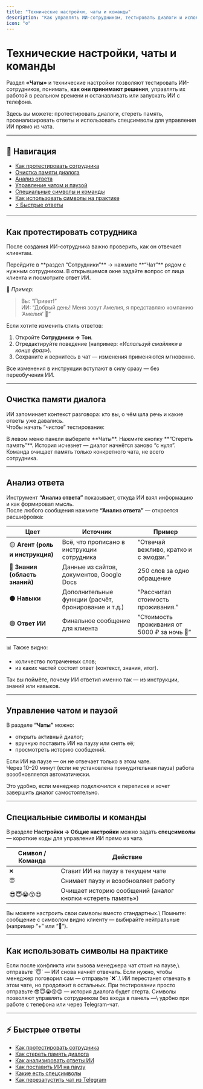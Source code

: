 ```yaml
---
title: "Технические настройки, чаты и команды"
description: "Как управлять ИИ-сотрудником, тестировать диалоги и использовать команды."
icon: "⚙️"
---
```


# Технические настройки, чаты и команды

Раздел **«Чаты»** и технические настройки позволяют тестировать ИИ-сотрудников, понимать, **как они принимают решения**, управлять их работой в реальном времени и останавливать или запускать ИИ с телефона.

<tip>
  Здесь вы можете: протестировать диалоги, стереть память, проанализировать ответы и использовать спецсимволы для управления ИИ прямо из чата.
</tip>

---

## 🔗 Навигация

- [Как протестировать сотрудника](#как-протестировать-сотрудника)
- [Очистка памяти диалога](#очистка-памяти-диалога)
- [Анализ ответа](#анализ-ответа)
- [Управление чатом и паузой](#управление-чатом-и-паузой)
- [Специальные символы и команды](#специальные-символы-и-команды)
- [Как использовать символы на практике](#как-использовать-символы-на-практике)
- [⚡ Быстрые ответы](#-быстрые-ответы)

---

## Как протестировать сотрудника

После создания ИИ-сотрудника важно проверить, как он отвечает клиентам.

<Steps>
  <Step title="Откройте чат">
    Перейдите в **раздел “Сотрудники”** → нажмите **“Чат”** рядом с нужным сотрудником.
  </Step>
  <Step title="Начните тестовый диалог">
    В открывшемся окне задайте вопрос от лица клиента и посмотрите ответ ИИ.
  </Step>
</Steps>

📍 _Пример:_

> Вы: “Привет!”\
> ИИ: “Добрый день! Меня зовут Амелия, я представляю компанию ‘Амелия’ 🌸”

Если хотите изменить стиль ответов:

1. Откройте **Сотрудники → Тон**.
2. Отредактируйте поведение (например: _«Используй смайлики в конце фраз»_).
3. Сохраните и вернитесь в чат — изменения применяются мгновенно.

<tip>
  Все изменения в инструкции вступают в силу сразу — без переобучения ИИ.
</tip>

---

## Очистка памяти диалога

ИИ запоминает контекст разговора: кто вы, о чём шла речь и какие ответы уже давались.\
Чтобы начать “чистое” тестирование:

<Steps>
  <Step title="Перейдите в Чаты">
    В левом меню панели выберите **Чаты**.
  </Step>
  <Step title="Откройте нужный диалог">
    Нажмите кнопку **“Стереть память”**.
  </Step>
  <Step title="Обновите страницу">
    История исчезнет — диалог начнётся заново “с нуля”.
  </Step>
</Steps>

<note>
  Команда очищает память только конкретного чата, не всего сотрудника.
</note>

---

## Анализ ответа

Инструмент **“Анализ ответа”** показывает, откуда ИИ взял информацию и как формировал мысль.\
После любого сообщения нажмите **“Анализ ответа”** — откроется расшифровка:

| Цвет                             | Источник                                             | Пример                                      |
| -------------------------------- | ---------------------------------------------------- | ------------------------------------------- |
| 🟡 **Агент (роль и инструкция)** | Всё, что прописано в инструкции сотрудника           | “Отвечай вежливо, кратко и с эмодзи.”       |
| 🔵 **Знания (область знаний)**   | Данные из сайтов, документов, Google Docs            | 250 слов за одно обращение                  |
| ⚫ **Навыки**                     | Дополнительные функции (расчёт, бронирование и т.д.) | “Рассчитал стоимость проживания.”           |
| 🟢 **Ответ ИИ**                  | Финальное сообщение для клиента                      | “Стоимость проживания от 5000 ₽ за ночь 🌿” |

📊 Также видно:

- количество потраченных слов;
- из каких частей состоит ответ (контекст, знания, итог).

<tip>
  Так вы поймёте, почему ИИ ответил именно так — из инструкции, знаний или навыков.
</tip>

---

## Управление чатом и паузой

В разделе **“Чаты”** можно:

- открыть активный диалог;
- вручную поставить ИИ на паузу или снять её;
- просмотреть историю сообщений.

Если ИИ на паузе — он не отвечает только в этом чате.\
Через 10–20 минут (если не установлена принудительная пауза) работа возобновляется автоматически.

<tip>
  Это удобно, если менеджер подключился к переписке и хочет завершить диалог самостоятельно.
</tip>

---

## Специальные символы и команды

В разделе **Настройки → Общие настройки** можно задать **спецсимволы** — короткие коды для управления ИИ прямо из чата.

| Символ / Команда | Действие                                                   |
| ---------------- | ---------------------------------------------------------- |
| `❌`              | Ставит ИИ на паузу в текущем чате                          |
| `😇`             | Снимает паузу и возобновляет работу                        |
| 😎😇😭😚😍       | Очищает историю сообщений (аналог кнопки «стереть память») |

<note>
  Вы можете настроить свои символы вместо стандартных.\
  Помните: сообщение с символом видно клиенту — выбирайте нейтральные (например “+” или “🔁”).
</note>

---

## Как использовать символы на практике

<Accordion title="🧭 Пример 1 — Запуск ИИ после триггера">
  Если после конфликта или вызова менеджера чат стоит на паузе,\
  отправьте `😇` — ИИ снова начнёт отвечать.
</Accordion>

<Accordion title="🧭 Пример 2 — Остановить ИИ вручную">
  Если нужно, чтобы менеджер поговорил сам — отправьте `❌`.\
  ИИ перестанет отвечать в этом чате, но продолжит в остальных.
</Accordion>

<Accordion title="🧭 Пример 3 — Очистить историю прямо из Telegram">
  При тестировании просто отправьте 😎😇😭😚😍 — история диалога будет стерта.
</Accordion>

<tip>
  Символы позволяют управлять сотрудником без входа в панель —\
  удобно при работе с телефона или через Telegram-чат.
</tip>

---

## ⚡ Быстрые ответы

- [Как протестировать сотрудника](#как-протестировать-сотрудника)
- [Как стереть память диалога](#очистка-памяти-диалога)
- [Как анализировать ответы ИИ](#анализ-ответа)
- [Как поставить ИИ на паузу](#управление-чатом-и-паузой)
- [Какие есть спецсимволы](#специальные-символы-и-команды)
- [Как перезапустить чат из Telegram](#как-использовать-символы-на-практике)